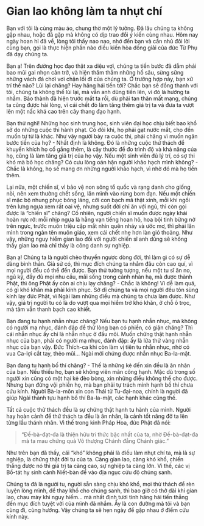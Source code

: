 # Gian lao không làm ta nhụt chí {- #gian-lao-khong-lam-ta-nhut-chi}

Bạn với tôi là cùng màu áo, chung thờ một lý tưởng. Ðã lâu chúng ta không gặp nhau, hoặc đã gặp mà không có dịp trao đổi ý kiến cùng nhau. Hôm nay ngày hoan hỉ đã về, lòng tôi thấy nao nao, nhớ đến bạn và cần nhủ đôi lời cùng bạn, gọi là thực hiện phần nào điều kiến hòa đồng giải của đức Từ Phụ đã dạy chúng ta.  
  
Bạn ạ! Trên đường học đạo thật xa diệu vợi, chúng ta tiến bước đã dẫm phải bao mũi gai nhọn cản trở, và hiện thăm thẳm những hố sâu, sừng sững những vách đá chơi vơi chặn lối đi của chúng ta. Ở trường hợp này, bạn xử trí thế nào? Lùi lại chăng? Hay hăng hái tiến tới? Chắc bạn sẽ đồng thanh với tôi, chúng ta không thể lùi lại, mà vẫn anh dũng tiến lên, vì đó là hướng ta nhắm. Bảo thành đã hiện trước mắt ta rồi, dù phải tan thân mất mạng, chúng ta cũng được hài lòng, vì cái chết đó làm tăng thêm giá trị ta và đưa ta vượt lên một nấc khá cao trên cây thang đạo hạnh.  
  
Bạn thử nghĩ! Những học sinh trung học, sinh viên đại học chịu biết bao khổ sở do những cuộc thi hành phạt. Có đôi khi, họ phải gạt nước mắt, cho đến muốn tự tử là khác. Như vậy người bày ra cuộc thi, phải chăng vì muốn ngăn bước tiến của họ? - Nhất định là không. Ðó là những cuộc thử thách để khuyến khích họ cố gắng thêm, là cây thước để đo trình độ và khả năng của họ, cũng là làm tăng giá trị của họ vậy. Nếu một sinh viên đủ lý trí, có sợ thi khó mà bỏ học chăng? Có cưu lòng oán hận người khảo hạch mình không? - Chắc là không, họ sẽ mang ơn những người khảo hạch, vì nhờ đó mà họ tiến thêm.  
  
Lại nữa, một chiến sĩ, vì bảo vệ non sông tổ quốc và rạng danh cho giống nòi, nên xem thường chết sống, lăn mình vào rừng bom đạn. Nếu một chiến sĩ mặc bộ nhung phục bóng láng, cỡi con bạch mã thật xinh, mỗi khi ngồi trên lưng ngựa xem rất oai vệ, nhưng suốt đời chỉ ăn với ngủ, thì còn gọi được là "chiến sĩ" chăng? Cố nhiên, người chiến sĩ muốn được ngày khải hoàn rực rỡ: mỗi nhịp ngựa là hằng vạn tiếng hoan hô, hoa bội tinh bừng nở trên ngực, trước muôn triệu cặp mắt nhìn quên nháy và ước mơ, thì phải lăn mình trong ngàn tên muôn giáo, xem cái chết nhẹ hơn làn gió thoảng. Như vậy, những nguy hiểm gian lao đối với người chiến sĩ anh dũng sẽ không thấy gian lao mà chỉ thấy là công danh sự nghiệp.  
  
Bạn ạ! Chúng ta là người chèo thuyền ngược dòng đời, thì làm gì có sự dễ dàng bình thản. Giả sử có, thì mục đích chúng ta nhắm đâu còn cao quí, vì mọi người đều có thể đến được. Bạn thử tưởng tượng, nếu một tu sĩ ăn no, ngủ kỹ, đầy đủ mọi nhu cầu, mãi sống trong cảnh nhàn hạ, mà được thành Phật, thì ông Phật ấy còn ai chịu lạy chăng? - Chắc là không! Vì dễ làm quá, có gì khó khăn mà phải kính phục. Sở dĩ chúng ta và mọi người đều tôn sùng kính lạy đức Phật, vì Ngài làm những điều mà chúng ta chưa làm được. Như vậy, giá trị người tu có là do vượt qua mọi hiểm trở khó khăn, ở chỗ ô trọc, mà tâm vẫn thanh bạch cao khiết.  
  
Bạn đang tu hạnh nhẫn nhục chăng? Nếu bạn tu hạnh nhẫn nhục, mà không có người mạ nhục, đánh đập để thử lòng bạn có phiền, có giận chăng? Thì cái nhẫn nhục ấy chỉ là nhẫn nhục ở đầu môi. Muốn chứng thật hạnh nhẫn nhục của bạn, phải có người mạ nhục, đánh đập: ấy là lửa thử vàng nhẫn nhục của bạn vậy. Ðức Thích-ca khi còn làm vị tiên tu nhẫn nhục, nhờ có vua Ca-lợi cắt tay, thẻo mũi... Ngài mới chứng được nhẫn nhục Ba-la-mật.  
  
Bạn đang tu hạnh bố thí chăng? - Thế là những kẻ đến xin đều là ân nhân của bạn. Nếu thiếu họ, bạn sẽ không viên mãn công hạnh. Mặc dù trong số người xin cũng có một hai kẻ đèo bòng, xin những điều không thể cho được. Nhưng bạn đừng vội phiền họ, mà bạn phải tự trách mình hạnh bố thí chưa cứu kính. Người Bà-la-môn xin con Thái tử Tu-đại-noa, chính là người đã giúp Ngài thành tựu hạnh bố thí Ba-la-mật, các hạnh khác cũng thế.  
  
Tất cả cuộc thử thách đều là sự chứng thật hạnh tu hành của mình. Người hay hoàn cảnh để thử thách ta đều là ân nhân, là cảnh tốt nâng đỡ ta lên từng lầu thánh nhân. Vì thế trong kinh Pháp Hoa, đức Phật đã nói:  

> "Ðề-bà-đạt-đa là thiện hữu tri thức bậc nhất của ta, nhờ Ðề-bà-đạt-đa mà ta mau chứng quả Vô thượng Chánh đẳng Chánh giác."  
  
Như trên bạn đã thấy, cái "khó" không phải là điều làm nhụt chí ta, mà là sự nghiệp, là chứng thật đời tu của ta. Càng gian lao, càng khó khổ, chiến thắng được nó thì giá trị ta càng cao, sự nghiệp ta càng lớn. Vì thế, các vị Bồ-tát hy sinh cảnh Niết-bàn để vào địa ngục cứu độ chúng sanh.  
  
Chúng ta đã là người tu, người sẵn sàng chịu khó khổ, mọi thử thách để rèn luyện lòng mình, để thay khổ cho chúng sanh, thì bao giờ có thở dài khi gian lao, chau mày khi nguy hiểm... mà nhất định tươi tỉnh hăng hái tiến thẳng đến mục đích tuyệt vời của mình đã nhắm. Ấy là con đường mà tôi và bạn cùng đi, cùng hướng. Vậy chúng ta sẽ hẹn ngày để gặp nhau ở điểm cứu kính này.  
